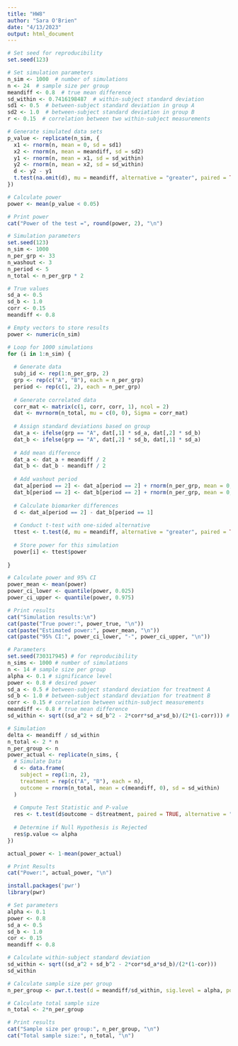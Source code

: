 ```yaml
---
title: "HW8"
author: "Sara O'Brien"
date: "4/13/2023"
output: html_document
---
```


```r
# Set seed for reproducibility
set.seed(123)

# Set simulation parameters
n_sim <- 1000  # number of simulations
n <- 24  # sample size per group
meandiff <- 0.8  # true mean difference
sd_within <- 0.7416198487  # within-subject standard deviation
sd1 <- 0.5  # between-subject standard deviation in group A
sd2 <- 1.0  # between-subject standard deviation in group B
r <- 0.15  # correlation between two within-subject measurements

# Generate simulated data sets
p_value <- replicate(n_sim, {
  x1 <- rnorm(n, mean = 0, sd = sd1)
  x2 <- rnorm(n, mean = meandiff, sd = sd2)
  y1 <- rnorm(n, mean = x1, sd = sd_within)
  y2 <- rnorm(n, mean = x2, sd = sd_within)
  d <- y2 - y1
  t.test(na.omit(d), mu = meandiff, alternative = "greater", paired = TRUE)$p.value
})

# Calculate power
power <- mean(p_value < 0.05)

# Print power
cat("Power of the test =", round(power, 2), "\n")
```

```r
# Simulation parameters
set.seed(123)
n_sim <- 1000
n_per_grp <- 33
n_washout <- 3
n_period <- 5
n_total <- n_per_grp * 2

# True values
sd_a <- 0.5
sd_b <- 1.0
corr <- 0.15
meandiff <- 0.8

# Empty vectors to store results
power <- numeric(n_sim)

# Loop for 1000 simulations
for (i in 1:n_sim) {
  
  # Generate data
  subj_id <- rep(1:n_per_grp, 2)
  grp <- rep(c("A", "B"), each = n_per_grp)
  period <- rep(c(1, 2), each = n_per_grp)
  
  # Generate correlated data
  corr_mat <- matrix(c(1, corr, corr, 1), ncol = 2)
  dat <- mvrnorm(n_total, mu = c(0, 0), Sigma = corr_mat)
  
  # Assign standard deviations based on group
  dat_a <- ifelse(grp == "A", dat[,1] * sd_a, dat[,2] * sd_b)
  dat_b <- ifelse(grp == "A", dat[,2] * sd_b, dat[,1] * sd_a)
  
  # Add mean difference
  dat_a <- dat_a + meandiff / 2
  dat_b <- dat_b - meandiff / 2
  
  # Add washout period
  dat_a[period == 2] <- dat_a[period == 2] + rnorm(n_per_grp, mean = 0, sd = sd_a)
  dat_b[period == 2] <- dat_b[period == 2] + rnorm(n_per_grp, mean = 0, sd = sd_b)
  
  # Calculate biomarker differences
  d <- dat_a[period == 2] - dat_b[period == 1]
  
  # Conduct t-test with one-sided alternative
  ttest <- t.test(d, mu = meandiff, alternative = "greater", paired = TRUE)
  
  # Store power for this simulation
  power[i] <- ttest$power
  
}

# Calculate power and 95% CI
power_mean <- mean(power)
power_ci_lower <- quantile(power, 0.025)
power_ci_upper <- quantile(power, 0.975)

# Print results
cat("Simulation results:\n")
cat(paste("True power:", power_true, "\n"))
cat(paste("Estimated power:", power_mean, "\n"))
cat(paste("95% CI:", power_ci_lower, "-", power_ci_upper, "\n"))
```

```r
# Parameters
set.seed(730317945) # for reproducibility
n_sims <- 1000 # number of simulations
n <- 14 # sample size per group
alpha <- 0.1 # significance level
power <- 0.8 # desired power
sd_a <- 0.5 # between-subject standard deviation for treatment A
sd_b <- 1.0 # between-subject standard deviation for treatment B
corr <- 0.15 # correlation between within-subject measurements
meandiff <- 0.8 # true mean difference
sd_within <- sqrt((sd_a^2 + sd_b^2 - 2*corr*sd_a*sd_b)/(2*(1-corr))) # within-subject std

# Simulation
delta <- meandiff / sd_within
n_total <- 2 * n
n_per_group <- n
power_actual <- replicate(n_sims, {
  # Simulate Data
  d <- data.frame(
    subject = rep(1:n, 2),
    treatment = rep(c("A", "B"), each = n),
    outcome = rnorm(n_total, mean = c(meandiff, 0), sd = sd_within)
  )
  
  # Compute Test Statistic and P-value
  res <- t.test(d$outcome ~ d$treatment, paired = TRUE, alternative = "greater")
  
  # Determine if Null Hypothesis is Rejected
  res$p.value <= alpha
})

actual_power <- 1-mean(power_actual)

# Print Results
cat("Power:", actual_power, "\n")
```

```r
install.packages('pwr')
library(pwr)

# Set parameters
alpha <- 0.1
power <- 0.8
sd_a <- 0.5
sd_b <- 1.0
cor <- 0.15
meandiff <- 0.8

# Calculate within-subject standard deviation
sd_within <- sqrt((sd_a^2 + sd_b^2 - 2*cor*sd_a*sd_b)/(2*(1-cor)))
sd_within

# Calculate sample size per group
n_per_group <- pwr.t.test(d = meandiff/sd_within, sig.level = alpha, power = power, type = "paired")$n

# Calculate total sample size
n_total <- 2*n_per_group

# Print results
cat("Sample size per group:", n_per_group, "\n")
cat("Total sample size:", n_total, "\n")
```


